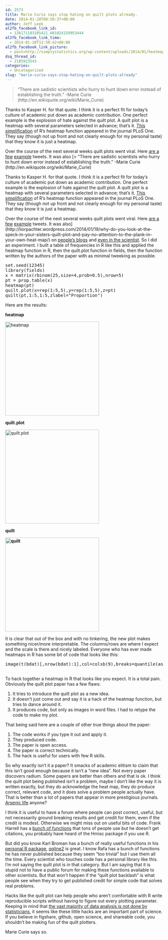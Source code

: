 ```yaml
---
id: 2573
title: Marie Curie says stop hating on quilt plots already.
date: 2014-01-28T08:50:37+00:00
author: Jeff Leek
al2fb_facebook_link_id:
  - 136171103105421_601024159953444
al2fb_facebook_link_time:
  - 2014-01-28T13:50:42+00:00
al2fb_facebook_link_picture:
  - post=http://simplystatistics.org/wp-content/uploads/2014/01/heatmap-300x300.png
dsq_thread_id:
  - 2185923543
categories:
  - Uncategorized
slug: "marie-curie-says-stop-hating-on-quilt-plots-already"
---
```

> "There are sadistic scientists who hurry to hunt down error instead of establishing the truth." -Marie Curie (http://en.wikiquote.org/wiki/Marie_Curie)

Thanks to Kasper H. for that quote. I think it is a perfect fit for today's culture of academic put down as academic contribution. One perfect example is the explosion of hate against the quilt plot. A quilt plot is a heatmap with several parameters selected in advance; that's it. [This simplification](http://www.plosone.org/article/info%3Adoi%2F10.1371%2Fjournal.pone.0085047) of R's heatmap function appeared in the journal PLoS One. They say (though not up front and not clearly enough for my personal taste) that they know it is just a heatmap.

Over the course of the next several weeks quilt plots went viral. Here [are a](https://twitter.com/EvolOdonata/status/427657216154664960) [few](https://twitter.com/BioMickWatson/status/426780957279281152) [example](https://twitter.com/rvimieiro/status/423418772368547840) tweets. It was also [> "There are sadistic scientists who hurry to hunt down error instead of establishing the truth." -Marie Curie (http://en.wikiquote.org/wiki/Marie_Curie)

Thanks to Kasper H. for that quote. I think it is a perfect fit for today's culture of academic put down as academic contribution. One perfect example is the explosion of hate against the quilt plot. A quilt plot is a heatmap with several parameters selected in advance; that's it. [This simplification](http://www.plosone.org/article/info%3Adoi%2F10.1371%2Fjournal.pone.0085047) of R's heatmap function appeared in the journal PLoS One. They say (though not up front and not clearly enough for my personal taste) that they know it is just a heatmap.

Over the course of the next several weeks quilt plots went viral. Here [are a](https://twitter.com/EvolOdonata/status/427657216154664960) [few](https://twitter.com/BioMickWatson/status/426780957279281152) [example](https://twitter.com/rvimieiro/status/423418772368547840) tweets. It was also](http://liorpachter.wordpress.com/2014/01/19/why-do-you-look-at-the-speck-in-your-sisters-quilt-plot-and-pay-no-attention-to-the-plank-in-your-own-heat-map/) on [people's blogs](http://eagereyes.org/series/peer-review/1-quilt-plots) and [even in the scientist](http://www.the-scientist.com/?articles.view/articleNo/38919/title/Not-So-New-/). So I did an experiment. I built a table of frequencies in R like this and applied the heatmap function in R, then the quilt.plot function in fields, then the function written by the authors of the paper with as minimal tweeking as possible.

<pre class="brush: r; title: ; notranslate" title="">set.seed(12345)
library(fields)
x = matrix(rbinom(25,size=4,prob=0.5),nrow=5)
pt = prop.table(x)
heatmap(pt)
quilt.plot(x=rep(1:5,5),y=rep(1:5,5),z=pt)
quilt(pt,1:5,1:5,zlabel="Proportion")
</pre>

Here are the results:

**heatmap**

<a href="http://simplystatistics.org/2014/01/28/marie-curie-says-stop-hating-on-quilt-plots-already/heatmap/" rel="attachment wp-att-2588"><img class="alignnone size-medium wp-image-2588" alt="heatmap" src="http://simplystatistics.org/wp-content/uploads/2014/01/heatmap-300x300.png" width="300" height="300" srcset="http://simplystatistics.org/wp-content/uploads/2014/01/heatmap-150x150.png 150w, http://simplystatistics.org/wp-content/uploads/2014/01/heatmap-300x300.png 300w, http://simplystatistics.org/wp-content/uploads/2014/01/heatmap.png 480w" sizes="(max-width: 300px) 100vw, 300px" /></a>

**quilt.plot**

<a href="http://simplystatistics.org/2014/01/28/marie-curie-says-stop-hating-on-quilt-plots-already/quilt-plot/" rel="attachment wp-att-2589"><img class="alignnone size-medium wp-image-2589" alt="quilt.plot" src="http://simplystatistics.org/wp-content/uploads/2014/01/quilt.plot_-300x300.png" width="300" height="300" srcset="http://simplystatistics.org/wp-content/uploads/2014/01/quilt.plot_-150x150.png 150w, http://simplystatistics.org/wp-content/uploads/2014/01/quilt.plot_-300x300.png 300w, http://simplystatistics.org/wp-content/uploads/2014/01/quilt.plot_.png 480w" sizes="(max-width: 300px) 100vw, 300px" /></a>

**quilt**

**<a href="http://simplystatistics.org/2014/01/28/marie-curie-says-stop-hating-on-quilt-plots-already/quilt/" rel="attachment wp-att-2590"><img class="alignnone size-medium wp-image-2590" alt="quilt" src="http://simplystatistics.org/wp-content/uploads/2014/01/quilt-300x300.png" width="300" height="300" srcset="http://simplystatistics.org/wp-content/uploads/2014/01/quilt-150x150.png 150w, http://simplystatistics.org/wp-content/uploads/2014/01/quilt-300x300.png 300w, http://simplystatistics.org/wp-content/uploads/2014/01/quilt.png 480w" sizes="(max-width: 300px) 100vw, 300px" /></a>**

It is clear that out of the box and with no tinkering, the new plot makes something nicer/more interpretable. The columns/rows are where I expect and the scale is there and nicely labeled. Everyone who has ever made heatmaps in R has some bit of code that looks like this:

<pre class="brush: r; title: ; notranslate" title="">image(t(bdat)[,nrow(bdat):1],col=colsb(9),breaks=quantile(as.vector(as.matrix(dat)),probs=seq(0,1,length=10)),xaxt="n",yaxt="n",xlab="",ylab="")

</pre>

To hack together a heatmap in R that looks like you expect. It is a total pain. Obviously the quilt plot paper has a few flaws:

  1. It tries to introduce the quilt plot as a new idea.
  2. It doesn't just come out and say it is a hack of the heatmap function, but tries to dance around it.
  3. It produces code, but only as images in word files. I had to retype the code to make my plot.

That being said here are a couple of other true things about the paper:

  1. The code works if you type it out and apply it.
  2. They produced code.
  3. The paper is open access.
  4. The paper is correct technically.
  5. The hack is useful for users with few R skills.

So why exactly isn't it a paper? It smacks of academic elitism to claim that this isn't good enough because it isn't a "new idea". Not every paper discovers radium. Some papers are better than others and that is ok. I think the quilt plot being published isn't a problem, maybe I don't like the way it is written exactly, but they do acknowledge the heat map, they do produce correct, relevant code, and it does solve a problem people actually have. That is better than a lot of papers that appear in more prestigious journals. [Arsenic life](http://www.nature.com/news/arsenic-life-bacterium-prefers-phosphorus-after-all-1.11520#/b1) anyone?

I think it is useful to have a forum where people can post correct, useful, but not necessarily ground breaking results and get credit for them, even if the credit is modest. Otherwise we might miss out on useful bits of code. Frank Harrell has a [bunch of functions](http://cran.r-project.org/web/packages/Hmisc/index.html) that tons of people use but he doesn't get citations, you probably have heard of the Hmisc package if you use R.

But did you know Karl Broman has a bunch of really useful functions in his [personal R package](https://github.com/kbroman/broman), [qqline2](https://github.com/kbroman/broman/blob/master/R/qqline2.R) is great. I know Rafa has a bunch of functions he has never published because they seem "too trivial" but I use them all the time. Every scientist who touches code has a personal library like this. I'm not saying the quilt plot is in that category. But I am saying that it is stupid not to have a public forum for making these functions available to other scientists. But that won't happen if the "quilt plot backlash" is what people see when they try to get published credit for simple code that solves real problems.

Hacks like the quilt plot can help people who aren't comfortable with R write reproducible scripts without having to figure out every plotting parameter. Keeping in mind that [the vast majority of data analysis is not done by statisticians](http://simplystatistics.org/2013/06/14/the-vast-majority-of-statistical-analysis-is-not-performed-by-statisticians/), it seems like these little hacks are an important part of science. If you believe in figshare, github, open science, and shareable code, you shouldn't be making fun of the quilt plotters.

Marie Curie says so.
